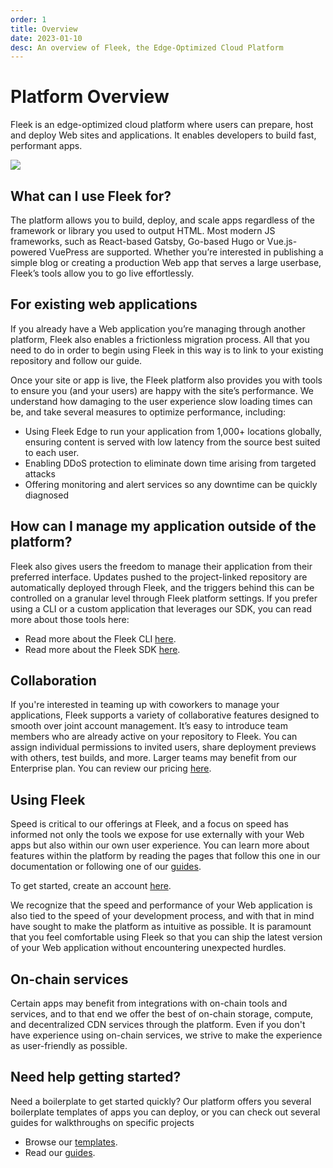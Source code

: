 ```yaml
---
order: 1
title: Overview
date: 2023-01-10
desc: An overview of Fleek, the Edge-Optimized Cloud Platform
---
```


# Platform Overview

Fleek is an edge-optimized cloud platform where users can prepare, host and deploy Web sites and applications. It enables developers to build fast, performant apps.

![](../images/docs-platform.svg)

<div className="my-12 bg-gray-dark-6 p-[1px]" />

## What can I use Fleek for?

The platform allows you to build, deploy, and scale apps regardless of the framework or library you used to output HTML. Most modern JS frameworks, such as React-based Gatsby, Go-based Hugo or Vue.js-powered VuePress are supported. Whether you’re interested in publishing a simple blog or creating a production Web app that serves a large userbase, Fleek’s tools allow you to go live effortlessly.

## For existing web applications

If you already have a Web application you’re managing through another platform, Fleek also enables a frictionless migration process. All that you need to do in order to begin using Fleek in this way is to link to your existing repository and follow our guide.

Once your site or app is live, the Fleek platform also provides you with tools to ensure you (and your users) are happy with the site’s performance. We understand how damaging to the user experience slow loading times can be, and take several measures to optimize performance, including:

- Using Fleek Edge to run your application from 1,000+ locations globally, ensuring content is served with low latency from the source best suited to each user.
- Enabling DDoS protection to eliminate down time arising from targeted attacks
- Offering monitoring and alert services so any downtime can be quickly diagnosed

## How can I manage my application outside of the platform?

Fleek also gives users the freedom to manage their application from their preferred interface. Updates pushed to the project-linked repository are automatically deployed through Fleek, and the triggers behind this can be controlled on a granular level through Fleek platform settings. If you prefer using a CLI or a custom application that leverages our SDK, you can read more about those tools here:

- Read more about the Fleek CLI [here](/docs/cli).
- Read more about the Fleek SDK [here](/docs/sdk).

## Collaboration

If you're interested in teaming up with coworkers to manage your applications, Fleek supports a variety of collaborative features designed to smooth over joint account management. It’s easy to introduce team members who are already active on your repository to Fleek. You can assign individual permissions to invited users, share deployment previews with others, test builds, and more. Larger teams may benefit from our Enterprise plan. You can review our pricing [here](/pricing).

## Using Fleek

Speed is critical to our offerings at Fleek, and a focus on speed has informed not only the tools we expose for use externally with your Web apps but also within our own user experience. You can learn more about features within the platform by reading the pages that follow this one in our documentation or following one of our [guides](/guides).

To get started, create an account [here](https://app.fleek.xyz).

We recognize that the speed and performance of your Web application is also tied to the speed of your development process, and with that in mind have sought to make the platform as intuitive as possible. It is paramount that you feel comfortable using Fleek so that you can ship the latest version of your Web application without encountering unexpected hurdles.

## On-chain services

Certain apps may benefit from integrations with on-chain tools and services, and to that end we offer the best of on-chain storage, compute, and decentralized CDN services through the platform. Even if you don't have experience using on-chain services, we strive to make the experience as user-friendly as possible.

## Need help getting started?

Need a boilerplate to get started quickly? Our platform offers you several boilerplate templates of apps you can deploy, or you can check out several guides for walkthroughs on specific projects

- Browse our [templates](/templates).
- Read our [guides](/guides).
